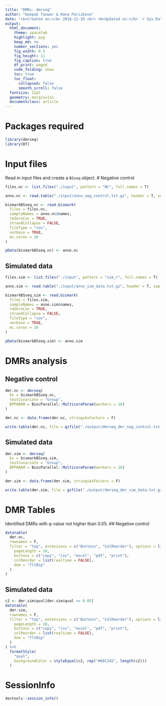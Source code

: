 ```yaml
---
title: "DMRs: dmrseq"
author: "Deepak Tanwar & Hana Parizkova"
date: "<b>Created on:</b> 2018-12-19 <br> <b>Updated on:</b> `r Sys.Date()`"
output:
  html_document:
    theme: spacelab
    highlight: pyg
    keep_md: no
    number_sections: yes
    fig_width: 8.5
    fig_height: 11
    fig_caption: true
    df_print: paged
    code_folding: show
    toc: true
    toc_float:
      collapsed: false
      smooth_scroll: false
  fontsize: 12pt
  geometry: margin=1in
  documentclass: article
---
```


# Packages required

```r
library(dmrseq)
library(DT)
```

# Input files
Read in input files and create a `BSseq` object.
# Negative control
```r
files.nc <- list.files("./input", pattern = "NC", full.names = T)

anno.nc <- read.table("./input/anno_neg_control.txt.gz", header = T, sep = "\t", stringsAsFactors = F)

bismarkBSseq.nc <- read.bismark(
  files = files.nc,
  sampleNames = anno.nc$names,
  rmZeroCov = TRUE,
  strandCollapse = FALSE,
  fileType = "cov",
  verbose = TRUE,
  mc.cores = 16
)

pData(bismarkBSseq.nc) <- anno.nc
```

## Simulated data
```r
files.sim <- list.files("./input", pattern = "sim_r", full.names = T)

anno.sim <- read.table("./input/anno_sim_data.txt.gz", header = T, sep = "\t", stringsAsFactors = F)

bismarkBSseq.sim <- read.bismark(
  files = files.sim,
  sampleNames = anno.sim$names,
  rmZeroCov = TRUE,
  strandCollapse = FALSE,
  fileType = "cov",
  verbose = TRUE,
  mc.cores = 16
)

pData(bismarkBSseq.sim) <- anno.sim
```

# DMRs analysis

## Negative control
```r
dmr.nc <- dmrseq(
  bs = bismarkBSseq.nc,
  testCovariate = "Group",
  BPPARAM = BiocParallel::MulticoreParam(workers = 16)
)

dmr.nc <- data.frame(dmr.nc, stringsAsFactors = F)

write.table(dmr.nc, file = gzfile("./output/dmrseq_dmr_neg_control.txt.gz"), sep = "\t", quote = F, row.names = F)
```

## Simulated data
```r
dmr.sim <- dmrseq(
  bs = bismarkBSseq.sim,
  testCovariate = "Group",
  BPPARAM = BiocParallel::MulticoreParam(workers = 16)
)

dmr.sim <- data.frame(dmr.sim, stringsAsFactors = F)

write.table(dmr.sim, file = gzfile("./output/dmrseq_dmr_sim_data.txt.gz"), sep = "\t", quote = F, row.names = F)
```


# DMR Tables
Identified DMRs with q-value not higher than 0.05.
## Negative control
```r
datatable(
  dmr.nc,
  rownames = F,
  filter = "top", extensions = c("Buttons", "ColReorder"), options = list(
    pageLength = 10,
    buttons = c("copy", "csv", "excel", "pdf", "print"),
    colReorder = list(realtime = FALSE),
    dom = "fltBip"
  )
)
```


## Simulated data

```r
c2 <- dmr.sim$qval[dmr.sim$qval <= 0.05]
datatable(
  dmr.sim,
  rownames = F,
  filter = "top", extensions = c("Buttons", "ColReorder"), options = list(
    pageLength = 10,
    buttons = c("copy", "csv", "excel", "pdf", "print"),
    colReorder = list(realtime = FALSE),
    dom = "fltBip"
  )
) %>%
  formatStyle(
    "qval",
    backgroundColor = styleEqual(c2, rep("#66C2A5", length(c2)))
  )
```


# SessionInfo

```r
devtools::session_info()
```